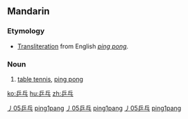 ==Mandarin==
{{zh-hanzi|[[乒]][[乓]]}}

===Etymology===
* [[transliteration|Transliteration]] from English ''[[ping pong]]''.

===Noun===
{{cmn-noun|ts|pin=pīngpang|pint=ping1pang|rs=丿05}}

# [[table tennis]], [[ping pong]]

[[Category:zh-tw:Games|丿05乒乓]]
[[Category:zh-cn:Games|ping1pang]]
[[Category:zh-tw:Sports|丿05乒乓]]
[[Category:zh-cn:Sports|ping1pang]]
[[Category:zh-tw:English derivations|丿05乒乓]]
[[Category:zh-cn:English derivations|ping1pang]]

[[ko:乒乓]]
[[hu:乒乓]]
[[zh:乒乓]]